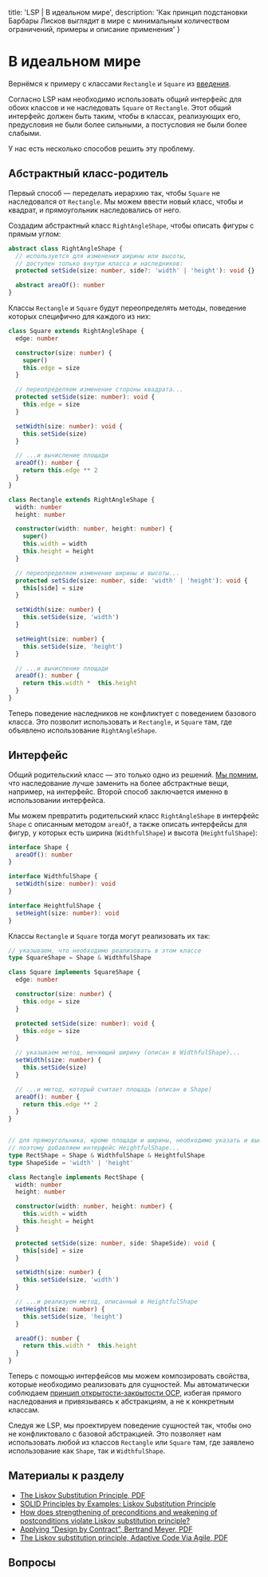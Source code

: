 
  title: 'LSP | В идеальном мире',
  description: 'Как принцип подстановки Барбары Лисков выглядит в мире с минимальным количеством ограничений, примеры и описание применения'
}


# В идеальном мире

Вернёмся к примеру с классами `Rectangle` и `Square` из [введения](/lsp).

Согласно LSP нам необходимо использовать общий интерфейс для обоих классов и не наследовать `Square` от `Rectangle`. Этот общий интерфейс должен быть таким, чтобы в классах, реализующих его, предусловия не были более сильными, а постусловия не были более слабыми.

У нас есть несколько способов решить эту проблему.

## Абстрактный класс-родитель

Первый способ — переделать иерархию так, чтобы `Square` не наследовался от `Rectangle`. Мы можем ввести новый класс, чтобы и квадрат, и прямоугольник наследовались от него.

Создадим абстрактный класс `RightAngleShape`, чтобы описать фигуры с прямым углом:

```ts
abstract class RightAngleShape {
  // используется для изменения ширины или высоты,
  // доступен только внутри класса и наследников:
  protected setSide(size: number, side?: 'width' | 'height'): void {}

  abstract areaOf(): number
}
```

Классы `Rectangle` и `Square` будут переопределять методы, поведение которых специфично для каждого из них:

```ts
class Square extends RightAngleShape {
  edge: number

  constructor(size: number) {
    super()
    this.edge = size
  }

  // переопределяем изменение стороны квадрата...
  protected setSide(size: number): void {
    this.edge = size
  }

  setWidth(size: number): void {
    this.setSide(size)
  }

  // ...и вычисление площади
  areaOf(): number {
    return this.edge ** 2
  }
}

class Rectangle extends RightAngleShape {
  width: number
  height: number

  constructor(width: number, height: number) {
    super()
    this.width = width
    this.height = height
  }

  // переопределяем изменение ширины и высоты...
  protected setSide(size: number, side: 'width' | 'height'): void {
    this[side] = size
  }

  setWidth(size: number) {
    this.setSide(size, 'width')
  }

  setHeight(size: number) {
    this.setSide(size, 'height')
  }

  // ...и вычисление площади
  areaOf(): number {
    return this.width *  this.height
  }
}
```

Теперь поведение наследников не конфликтует с поведением базового класса. Это позволит использовать и `Rectangle`, и `Square` там, где объявлено использование `RightAngleShape`.

## Интерфейс

Общий родительский класс — это только одно из решений. [Мы помним](/ocp), что наследование лучше заменить на более абстрактные вещи, например, на интерфейс. Второй способ заключается именно в использовании интерфейса.

Мы можем превратить родительский класс `RightAngleShape` в интерфейс `Shape` с описанным методом `areaOf`, а также описать интерфейсы для фигур, у которых есть ширина (`WidthfulShape`) и высота (`HeightfulShape`):

```ts
interface Shape {
  areaOf(): number
}

interface WidthfulShape {
  setWidth(size: number): void
}

interface HeightfulShape {
  setHeight(size: number): void
}
```

Классы `Rectangle` и `Square` тогда могут реализовать их так:

```ts
// указываем, что необходимо реализовать в этом классе
type SquareShape = Shape & WidthfulShape

class Square implements SquareShape {
  edge: number

  constructor(size: number) {
    this.edge = size
  }

  protected setSide(size: number): void {
    this.edge = size
  }

  // указываем метод, меняющий ширину (описан в WidthfulShape)...
  setWidth(size: number) {
    this.setSide(size)
  }

  // ...и метод, который считает площадь (описан в Shape)
  areaOf(): number {
    return this.edge ** 2
  }
}


// для прямоугольника, кроме площади и ширины, необходимо указать и высоту,
// поэтому добавляем интерфейс HeightfulShape...
type RectShape = Shape & WidthfulShape & HeightfulShape
type ShapeSide = 'width' | 'height'

class Rectangle implements RectShape {
  width: number
  height: number

  constructor(width: number, height: number) {
    this.width = width
    this.height = height
  }

  protected setSide(size: number, side: ShapeSide): void {
    this[side] = size
  }

  setWidth(size: number) {
    this.setSide(size, 'width')
  }

  // ...и реализуем метод, описанный в HeightfulShape
  setHeight(size: number) {
    this.setSide(size, 'height')
  }

  areaOf(): number {
    return this.width *  this.height
  }
}
```

Теперь с помощью интерфейсов мы можем композировать свойства, которые необходимо реализовать для сущностей. Мы автоматически соблюдаем [принцип открытости-закрытости OCP](/ocp), избегая прямого наследования и привязываясь к абстракциям, а не к конкретным классам.

Следуя же LSP, мы проектируем поведение сущностей так, чтобы оно не конфликтовало с базовой абстракцией. Это позволяет нам использовать любой из классов `Rectangle` или `Square` там, где заявлено использование как `Shape`, так и `WidthfulShape`.

## Материалы к разделу

- [The Liskov Substitution Principle, PDF](http://www.labri.fr/perso/clement/enseignements/ao/LSP.pdf)
- [SOLID Principles by Examples: Liskov Substitution Principle](https://dzone.com/articles/solid-principles-by-examples-liskov-substitution-p)
- [How does strengthening of preconditions and weakening of postconditions violate Liskov substitution principle?](https://softwareengineering.stackexchange.com/questions/187613/how-does-strengthening-of-preconditions-and-weakening-of-postconditions-violate)
- [Applying “Design by Contract”, Bertrand Meyer, PDF](http://se.ethz.ch/~meyer/publications/computer/contract.pdf)
- [The Liskov substitution principle, Adaptive Code Via Agile, PDF](https://www.managementboek.nl/code/inkijkexemplaar/9780735683204/adaptive-code-via-c-agile-coding-with-design-patterns-and-solid-principles-engels-gary-mclean-hall.pdf)

## Вопросы
<Quiz name='lsp-ideal-1' />
<Quiz name='lsp-ideal-2' />
